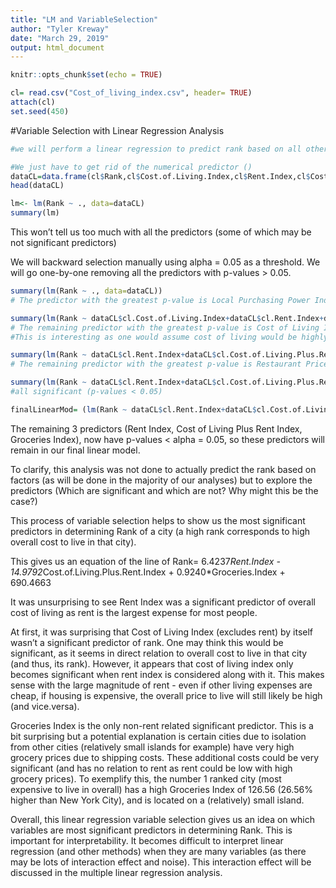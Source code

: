 ---
title: "LM and VariableSelection"
author: "Tyler Kreway"
date: "March 29, 2019"
output: html_document
---

```{r setup, include=FALSE}
knitr::opts_chunk$set(echo = TRUE)
```

```{r, include=FALSE}
cl= read.csv("Cost_of_living_index.csv", header= TRUE)
attach(cl)
set.seed(450)
```

#Variable Selection with Linear Regression Analysis
```{r}
#we will perform a linear regression to predict rank based on all other variables

#We just have to get rid of the numerical predictor ()
dataCL=data.frame(cl$Rank,cl$Cost.of.Living.Index,cl$Rent.Index,cl$Cost.of.Living.Plus.Rent.Index,cl$Groceries.Index,cl$Restaurant.Price.Index,cl$Local.Purchasing.Power.Index)
head(dataCL)

lm<- lm(Rank ~ ., data=dataCL)
summary(lm)
```
This won't tell us too much with all the predictors (some of which may be not significant predictors)

We will backward selection manually using alpha = 0.05 as a threshold. We will go one-by-one removing all the predictors with p-values > 0.05.

```{r}

summary(lm(Rank ~ ., data=dataCL))
# The predictor with the greatest p-value is Local Purchasing Power Index (with a p-value of 0.956), so we will remove that one

summary(lm(Rank ~ dataCL$cl.Cost.of.Living.Index+dataCL$cl.Rent.Index+dataCL$cl.Cost.of.Living.Plus.Rent.Index+dataCL$cl.Groceries.Index+dataCL$cl.Restaurant.Price.Index, data=dataCL))
# The remaining predictor with the greatest p-value is Cost of Living Index (with a p-value of 0.75946), so we will remove that one.
#This is interesting as one would assume cost of living would be highly related to the rank of the city.

summary(lm(Rank ~ dataCL$cl.Rent.Index+dataCL$cl.Cost.of.Living.Plus.Rent.Index+dataCL$cl.Groceries.Index+dataCL$cl.Restaurant.Price.Index, data=dataCL))
# The remaining predictor with the greatest p-value is Restaurant Price Index (with a p-value of 0.39982), so we will remove that one  

summary(lm(Rank ~ dataCL$cl.Rent.Index+dataCL$cl.Cost.of.Living.Plus.Rent.Index+dataCL$cl.Groceries.Index, data=dataCL))
#all significant (p-values < 0.05)

finalLinearMod= (lm(Rank ~ dataCL$cl.Rent.Index+dataCL$cl.Cost.of.Living.Plus.Rent.Index+dataCL$cl.Groceries.Index, data=dataCL))
``` 

The remaining 3 predictors (Rent Index, Cost of Living Plus Rent Index, Groceries Index), now have p-values <  alpha = 0.05, so these predictors will remain in our final linear model. 

To clarify, this analysis was not done to actually predict the rank based on factors (as will be done in the majority of our analyses) but to explore the predictors (Which are significant and which are not? Why might this be the case?) 

This process of variable selection helps to show us the most significant predictors in determining Rank of a city (a high rank corresponds to high overall cost to live in that city). 

This gives us an equation of the line of 
Rank= 6.4237*Rent.Index - 14.9792*Cost.of.Living.Plus.Rent.Index + 0.9240*Groceries.Index + 690.4663

It was unsurprising to see Rent Index was a significant predictor of overall cost of living as rent is the largest expense for most people. 

At first, it was surprising that Cost of Living Index (excludes rent) by itself wasn't a significant predictor of rank. One may think this would be significant, as it seems in direct relation to overall cost to live in that city (and thus, its rank).
However, it appears that cost of living index only becomes significant when rent index is considered along with it. This makes sense with the large magnitude of rent - even if other living expenses are cheap, if housing is expensive, the overall price to live will still likely be high (and vice.versa).

Groceries Index is the only non-rent related significant predictor. This is a bit surprising but a potential explanation is certain cities due to isolation from other cities (relatively small islands for example) have very high grocery prices due to shipping costs. These additional costs could be very significant (and has no relation to rent as rent could be low with high grocery prices). To exemplify this, the number 1 ranked city (most expensive to live in overall) has a high Groceries Index of 126.56 (26.56% higher than New York City), and is located on a (relatively) small island. 

Overall, this linear regression variable selection gives us an idea on which variables are most significant predictors in determining Rank. This is important for interpretability. It becomes difficult to interpret linear regression (and other methods) when they are many variables (as there may be lots of interaction effect and noise). This interaction effect will be discussed in the multiple linear regression analysis.
